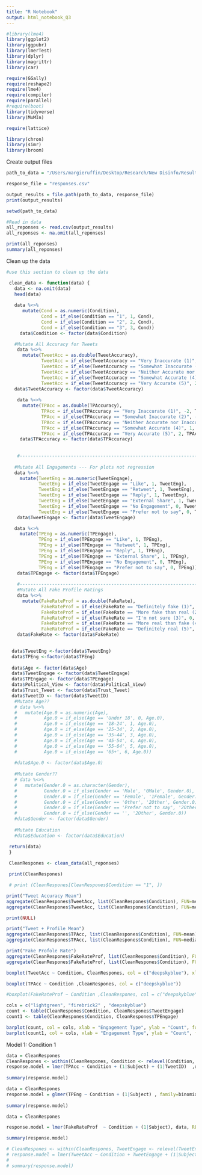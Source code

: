 ```yaml
---
title: "R Notebook"
output: html_notebook_Q3
---
```



```r
#library(lme4)
library(ggplot2)
library(ggpubr)
library(lmerTest)
library(dplyr)
library(magrittr)
library(car)

require(GGally)
require(reshape2)
require(lme4)
require(compiler)
require(parallel)
#require(boot)
library(tidyverse)
library(MuMIn)

require(lattice)

library(chron)
library(simr)
library(broom)
```

Create output files
```r
path_to_data = "/Users/margieruffin/Desktop/Research/New Disinfo/Results/Data Collection 3/Mixed Regression Data/"

response_file = "responses.csv"

output_results = file.path(path_to_data, response_file)
print(output_results)

setwd(path_to_data)

#Read in data
all_reponses <- read.csv(output_results)
all_reponses <- na.omit(all_reponses)

print(all_reponses)
summary(all_reponses)

```

Clean up the data
```r
#use this section to clean up the data

 clean_data <- function(data) {
   data <- na.omit(data)
   head(data)
   
   data %<>%
      mutate(Cond = as.numeric(Condition),
             Cond = if_else(Condition == "1", 1, Cond),
             Cond = if_else(Condition == "2", 2, Cond),
             Cond = if_else(Condition == "3", 3, Cond))
     data$Condition <- factor(data$Condition)

   #Mutate All Accuracy for Tweets
    data %<>%
      mutate(TweetAcc = as.double(TweetAccuracy),
             TweetAcc = if_else(TweetAccuracy == "Very Inaccurate (1)", -2, TweetAcc),
             TweetAcc = if_else(TweetAccuracy == "Somewhat Inaccurate (2)", -1, TweetAcc),
             TweetAcc = if_else(TweetAccuracy == "Neither Accurate nor Inaccurate (3)", 0, TweetAcc),
             TweetAcc = if_else(TweetAccuracy == "Somewhat Accurate (4)", 1, TweetAcc),
             TweetAcc = if_else(TweetAccuracy == "Very Accurate (5)", 2, TweetAcc))
   data$TweetAccuracy <- factor(data$TweetAccuracy)
  
    data %<>%
      mutate(TPAcc = as.double(TPAccuracy),
             TPAcc = if_else(TPAccuracy == "Very Inaccurate (1)", -2, TPAcc),
             TPAcc = if_else(TPAccuracy == "Somewhat Inaccurate (2)", -1, TPAcc),
             TPAcc = if_else(TPAccuracy == "Neither Accurate nor Inaccurate (3)", 0, TPAcc),
             TPAcc = if_else(TPAccuracy == "Somewhat Accurate (4)", 1, TPAcc),
             TPAcc = if_else(TPAccuracy == "Very Accurate (5)", 2, TPAcc))
     data$TPAccuracy <- factor(data$TPAccuracy)
    
    
    #--------------------------------------------------------------------------------------------------
    
   #Mutate All Engagements --- For plots not regression
   data %<>%
     mutate(TweetEng = as.numeric(TweetEngage),
            TweetEng = if_else(TweetEngage == "Like", 1, TweetEng),
            TweetEng = if_else(TweetEngage == "Retweet", 1, TweetEng),
            TweetEng = if_else(TweetEngage == "Reply", 1, TweetEng),
            TweetEng = if_else(TweetEngage == "External Share", 1, TweetEng),
            TweetEng = if_else(TweetEngage == "No Engagement", 0, TweetEng),
            TweetEng = if_else(TweetEngage == "Prefer not to say", 0, TweetEng))
    data$TweetEngage <- factor(data$TweetEngage)

   data %<>%
     mutate(TPEng = as.numeric(TPEngage),
            TPEng = if_else(TPEngage == "Like", 1, TPEng),
            TPEng = if_else(TPEngage == "Retweet", 1, TPEng),
            TPEng = if_else(TPEngage == "Reply", 1, TPEng),
            TPEng = if_else(TPEngage == "External Share", 1, TPEng),
            TPEng = if_else(TPEngage == "No Engagement", 0, TPEng),
            TPEng = if_else(TPEngage == "Prefer not to say", 0, TPEng))
    data$TPEngage <- factor(data$TPEngage)
    
    #--------------------------------------------------------------------------------------------------
    #Mutate All Fake Profile Ratings
    data %<>%
      mutate(FakeRateProf = as.double(FakeRate),
             FakeRateProf = if_else(FakeRate == "Definitely fake (1)", -2, FakeRateProf),
             FakeRateProf = if_else(FakeRate == "More fake than real (2)", -1, FakeRateProf),
             FakeRateProf = if_else(FakeRate == "I'm not sure (3)", 0, FakeRateProf),
             FakeRateProf = if_else(FakeRate == "More real than fake (4)",1, FakeRateProf),
             FakeRateProf = if_else(FakeRate == "Definitely real (5)", 2, FakeRateProf))
    data$FakeRate <- factor(data$FakeRate)

   
  data$TweetEng <-factor(data$TweetEng)
  data$TPEng <-factor(data$TPEng)
  
  data$Age <- factor(data$Age)
  data$TweetEngage <- factor(data$TweetEngage)
  data$TPEngage <- factor(data$TPEngage)
  data$Political_View <- factor(data$Political_View)
  data$Trust_Tweet <- factor(data$Trust_Tweet)
  data$TweetID <- factor(data$TweetID)
   #Mutate Age??
   # data %<>%
   #   mutate(Age.0 = as.numeric(Age),
   #          Age.0 = if_else(Age == 'Under 18', 0, Age.0),
   #          Age.0 = if_else(Age == '18-24', 1, Age.0),
   #          Age.0 = if_else(Age == '25-34', 2, Age.0),
   #          Age.0 = if_else(Age == '35-44', 3, Age.0),
   #          Age.0 = if_else(Age == '45-54', 4, Age.0),
   #          Age.0 = if_else(Age == '55-64', 5, Age.0),
   #          Age.0 = if_else(Age == '65+', 6, Age.0))
           
   #data$Age.0 <- factor(data$Age.0)
   
   #Mutate Gender??
   # data %<>%
   #   mutate(Gender.0 = as.character(Gender),
   #          Gender.0 = if_else(Gender == 'Male', '0Male', Gender.0),
   #          Gender.0 = if_else(Gender == 'Female', '1Female', Gender.0),
   #          Gender.0 = if_else(Gender == 'Other', '2Other', Gender.0),
   #          Gender.0 = if_else(Gender == 'Prefer not to say', '2Other', Gender.0),
   #          Gender.0 = if_else(Gender == '', '2Other', Gender.0))
   #data$Gender <- factor(data$Gender)
    
   #Mutate Education
   #data$Education <- factor(data$Education)

 return(data)
 }
 
 CleanRespones <- clean_data(all_reponses)

 print(CleanRespones)

 # print (CleanRespones[CleanRespones$Condition == "1", ])
```

```r
print("Tweet Accuracy Mean")
aggregate(CleanRespones$TweetAcc, list(CleanRespones$Condition), FUN=mean)
aggregate(CleanRespones$TweetAcc, list(CleanRespones$Condition), FUN=median)

print(NULL)

print("Tweet + Profile Mean")
aggregate(CleanRespones$TPAcc, list(CleanRespones$Condition), FUN=mean)
aggregate(CleanRespones$TPAcc, list(CleanRespones$Condition), FUN=median)

print("Fake Profole Rate")
aggregate(CleanRespones$FakeRateProf, list(CleanRespones$Condition), FUN=mean)
aggregate(CleanRespones$FakeRateProf, list(CleanRespones$Condition), FUN=median)

```




```r
boxplot(TweetAcc ~ Condition, CleanRespones, col = c("deepskyblue"), xlab = "Condition", ylab = "Tweet Accuracy", font.lab = 2, col.lab = "Black", cex.lab = 1.5)

boxplot(TPAcc ~ Condition ,CleanRespones, col = c("deepskyblue"))

#boxplot(FakeRateProf ~ Condition ,CleanRespones, col = c("deepskyblue"))

cols = c("lightgreen", "firebrick2" , "deepskyblue")
count <- table(CleanRespones$Condition, CleanRespones$TweetEngage)
count1 <- table(CleanRespones$Condition, CleanRespones$TPEngage)

barplot(count, col = cols, xlab = "Engagement Type", ylab = "Count", font.lab = 2, col.lab = "Black", cex.lab = 1.5, legend.text = TRUE)
barplot(count1, col = cols, xlab = "Engagement Type", ylab = "Count", font.lab = 2, col.lab = "Black", cex.lab = 1.5, legend.text = TRUE)
```


Model 1: Condition 1
```r
data = CleanRespones
CleanRespones <- within(CleanRespones, Condition <- relevel(Condition, ref = "2"))
response.model = lmer(TPAcc ~ Condition + (1|Subject) + (1|TweetID)  ,data , REML = FALSE)
 
summary(response.model)
```



```r

data = CleanRespones
response.model = glmer(TPEng ~ Condition + (1|Subject) , family=binomial, data) #+ (1|TweetID)
  
summary(response.model)

```
 
 


```r
data = CleanRespones

response.model = lmer(FakeRateProf  ~ Condition + (1|Subject), data, REML = FALSE)

summary(response.model)
```


```r
# CleanRespones <- within(CleanRespones, TweetEngage <- relevel(TweetEngage, ref = "No Engagement"))
# response.model = lmer(TweetAcc ~ Condition + TweetEngage + (1|Subject) , data=CleanRespones)
# 
# summary(response.model)
```
